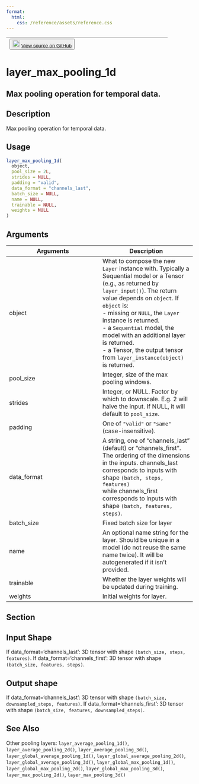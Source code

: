 ```yaml
---
format:
  html:
    css: /reference/assets/reference.css
---
```


| <button class="button"> ![](/reference/assets/GitHub-Mark-32px.png){width="20"} [View source on GitHub](https://github.com/rstudio/keras//blob/main/R/layers-pooling.R#L27) </button> |
|:------------------------------:|:--------------------------------------:|

# layer_max_pooling_1d

## Max pooling operation for temporal data.

## Description
Max pooling operation for temporal data. 


## Usage
```r
layer_max_pooling_1d( 
  object, 
  pool_size = 2L, 
  strides = NULL, 
  padding = "valid", 
  data_format = "channels_last", 
  batch_size = NULL, 
  name = NULL, 
  trainable = NULL, 
  weights = NULL 
) 
```

## Arguments
|Arguments|Description|
|---|---|
| object | What to compose the new `Layer` instance with. Typically a Sequential model or a Tensor (e.g., as returned by `layer_input()`). The return value depends on `object`. If `object` is: <br>- missing or `NULL`, the `Layer` instance is returned. <br>- a `Sequential` model, the model with an additional layer is returned. <br>- a Tensor, the output tensor from `layer_instance(object)` is returned.  |
| pool_size | Integer, size of the max pooling windows. |
| strides | Integer, or NULL. Factor by which to downscale. E.g. 2 will halve the input. If NULL, it will default to `pool_size`. |
| padding | One of `"valid"` or `"same"` (case-insensitive). |
| data_format | A string, one of "channels_last" (default) or "channels_first". The ordering of the dimensions in the inputs. channels_last corresponds to inputs with shape `(batch, steps, features)`<br>while channels_first corresponds to inputs with shape `(batch, features, steps)`. |
| batch_size | Fixed batch size for layer |
| name | An optional name string for the layer. Should be unique in a model (do not reuse the same name twice). It will be autogenerated if it isn't provided. |
| trainable | Whether the layer weights will be updated during training. |
| weights | Initial weights for layer. |


## Section

## Input Shape

If data_format='channels_last': 3D tensor with shape `(batch_size, steps, features)`. If data_format='channels_first': 3D tensor with shape `(batch_size, features, steps)`. 

## Output shape

If data_format='channels_last': 3D tensor with shape `(batch_size, downsampled_steps, features)`. If data_format='channels_first': 3D tensor with shape `(batch_size, features, downsampled_steps)`. 




## See Also
Other pooling layers:  `layer_average_pooling_1d()`, `layer_average_pooling_2d()`, `layer_average_pooling_3d()`, `layer_global_average_pooling_1d()`, `layer_global_average_pooling_2d()`, `layer_global_average_pooling_3d()`, `layer_global_max_pooling_1d()`, `layer_global_max_pooling_2d()`, `layer_global_max_pooling_3d()`, `layer_max_pooling_2d()`, `layer_max_pooling_3d()`

